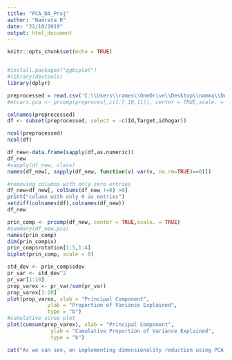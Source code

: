 ---
title: "PCA_DA_Proj"
author: "Namrata R"
date: "22/10/2019"
output: html_document
---

```{r setup, include=FALSE}
knitr::opts_chunk$set(echo = TRUE)
```
```{r}
```


```{r}
#install.packages("ggbiplot")
#library(devtools)
library(dplyr)
```



```{r}
preprocessed = read.csv('C:\\Users\\rames\\OneDrive\\Desktop\\namma\\DA_proj\\preprocessed.csv')
#mtcars.pca <- prcomp(preproces[,c(1:7,10,11)], center = TRUE,scale. = TRUE)
```
```{r}
colnames(preprocessed)
df <- subset(preprocessed, select = -c(Id,Target,idhogar))
```
```{r}
ncol(preprocessed)
ncol(df)

df_new<-data.frame(sapply(df,as.numeric))
df_new
#sapply(df_new, class)
names(df_new[, sapply(df_new, function(v) var(v, na.rm=TRUE)==0)])

#removing columns with only zero entries
df_new=df_new[, colSums(df_new !=0) >0]
print("column with only 0 as entries") 
setdiff(colnames(df),colnames(df_new))
df_new

```
```{r}
prin_comp <- prcomp(df_new, center = TRUE,scale. = TRUE)
#summary(df_new.pca)
names(prin_comp)
dim(prin_comp$x)
prin_comp$rotation[1:5,1:4]
biplot(prin_comp, scale = 0)
```
```{r}
std_dev <- prin_comp$sdev
pr_var <- std_dev^2
pr_var[1:10]
prop_varex <- pr_var/sum(pr_var)
prop_varex[1:20]
plot(prop_varex, xlab = "Principal Component",
             ylab = "Proportion of Variance Explained",
             type = "b")
#cumulative scree plot
plot(cumsum(prop_varex), xlab = "Principal Component",
              ylab = "Cumulative Proportion of Variance Explained",
              type = "b")
```
```{r}
cat("As we can see, on implementing dimensionality reduction using PCA for the entire training dataset, from the cumulative proportion of variance, we see that about 40 of the dimensions hardly contribute and hence can be beglected hile training our models. ")
```

